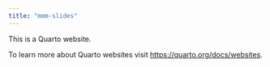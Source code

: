 ```yaml
---
title: "mmm-slides"
---
```


This is a Quarto website.

To learn more about Quarto websites visit <https://quarto.org/docs/websites>.
